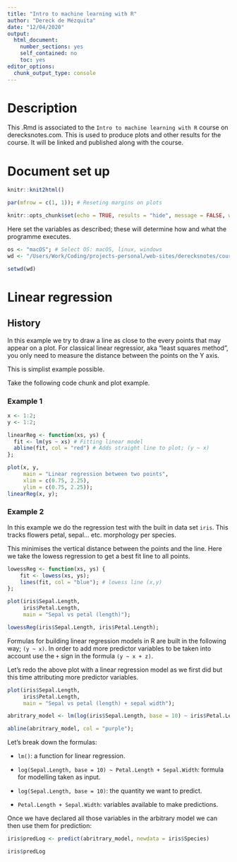 ```yaml
---
title: "Intro to machine learning with R"
author: "Dereck de Mézquita"
date: "12/04/2020"
output:
  html_document: 
    number_sections: yes
    self_contained: no
    toc: yes
editor_options: 
  chunk_output_type: console
---
```


# Description

This .Rmd is associated to the `Intro to machine learning with R` course on derecksnotes.com. This is used to produce plots and other results for the course. It will be linked and published along with the course.

# Document set up

```r
knitr::knit2html()
```


```r
par(mfrow = c(1, 1)); # Reseting margins on plots

knitr::opts_chunk$set(echo = TRUE, results = "hide", message = FALSE, warning = FALSE);
```

Here set the variables as described; these will determine how and what the programme executes.

```r
os <- "macOS"; # Select OS: macOS, linux, windows
wd <- "/Users/Work/Coding/projects-personal/web-sites/derecksnotes/courses/entries/documents/intro-ml-R" # dirname(rstudioapi::getActiveDocumentContext()$path); # If you want to set wd manually change this variable to a string of your path

setwd(wd)
```

# Linear regression
## History

In this example we try to draw a line as close to the every points that may appear on a plot. For classical linear regressior, aka "least squares method", you only need to measure the distance between the points on the Y axis.

This is simplist example possible.

Take the following code chunk and plot example.

### Example 1
```r
x <- 1:2;
y <- 1:2;

linearReg <- function(xs, ys) {
  fit <- lm(ys ~ xs) # Fitting linear model
  abline(fit, col = "red") # Adds straight line to plot; (y ~ x)
};

plot(x, y,
	 main = "Linear regression between two points",
	 xlim = c(0.75, 2.25),
	 ylim = c(0.75, 2.25));
linearReg(x, y);
```

### Example 2

In this example we do the regression test with the built in data set `iris`. This tracks flowers petal, sepal... etc. morphology per species.

This minimises the vertical distance between the points and the line. Here we take the lowess regression to get a best fit line to all points.

```r
lowessReg <- function(xs, ys) {
	fit <- lowess(xs, ys);
	lines(fit, col = "blue"); # lowess line (x,y)
};

plot(iris$Sepal.Length,
	 iris$Petal.Length,
	 main = "Sepal vs petal (length)");

lowessReg(iris$Sepal.Length, iris$Petal.Length);
```

Formulas for building linear regression models in R are built in the following way; `(y ~ x)`. In order to add more predictor variables to be taken into account use the `+` sign in the formula `(y ~ x + z)`.

Let's redo the above plot with a linear regression model as we first did but this time attributing more predictor variables.

```r
plot(iris$Sepal.Length,
	 iris$Petal.Length,
	 main = "Sepal vs petal (length) + sepal width");

abritrary_model <- lm(log(iris$Sepal.Length, base = 10) ~ iris$Petal.Length + iris$Sepal.Width, data = iris);

abline(abritrary_model, col = "purple");
```

Let's break down the formulas:

* `lm()`: a function for linear regression.

* `log(Sepal.Length, base = 10) ~ Petal.Length + Sepal.Width`: formula for modelling taken as input.

* `log(Sepal.Length, base = 10)`: the quantity we want to predict.

* `Petal.Length + Sepal.Width`: variables available to make predictions.

Once we have declared all those variables in the arbitrary model we can then use them for prediction:

```r
iris$predLog <- predict(abritrary_model, newdata = iris$Species)

iris$predLog
```


```r

```

